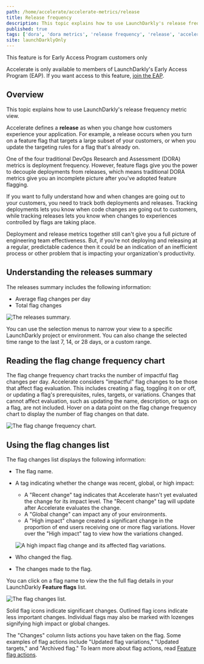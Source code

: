 ```yaml
---
path: /home/accelerate/accelerate-metrics/release
title: Release frequency
description: This topic explains how to use LaunchDarkly's release frequency metric view.
published: true
tags: ['dora', 'dora metrics', 'release frequency', 'release', 'accelerate']
site: launchDarklyOnly
---
```


<Callout intent="info">
<CalloutTitle>This feature is for Early Access Program customers only</CalloutTitle>
<CalloutDescription>

Accelerate is only available to members of LaunchDarkly's Early Access Program (EAP). If you want access to this feature, [join the EAP](https://launchdarkly.com/eap).

</CalloutDescription>
</Callout>

## Overview

This topic explains how to use LaunchDarkly's release frequency metric view.

Accelerate defines a **release** as when you change how customers experience your application. For example, a release occurs when you turn on a feature flag that targets a large subset of your customers, or when you update the targeting rules for a flag that's already on.

One of the four traditional DevOps Research and Assessment (DORA) metrics is deployment frequency. However, feature flags give you the power to decouple deployments from releases, which means traditional DORA metrics give you an incomplete picture after you've adopted feature flagging.

If you want to fully understand how and when changes are going out to your customers, you need to track both deployments and releases. Tracking deployments lets you know when code changes are going out to customers, while tracking releases lets you know when changes to experiences controlled by flags are taking place.

Deployment and release metrics together still can't give you a full picture of engineering team effectiveness. But, if you’re not deploying and releasing at a regular, predictable cadence then it could be an indication of an inefficient process or other problem that is impacting your organization's productivity.

## Understanding the releases summary

The releases summary includes the following information:

- Average flag changes per day
- Total flag changes

![The releases summary.](accelerate-releases-summary.png)

You can use the selection menus to narrow your view to a specific LaunchDarkly project or environment. You can also change the selected time range to the last 7, 14, or 28 days, or a custom range.

## Reading the flag change frequency chart

The flag change frequency chart tracks the number of impactful flag changes per day. Accelerate considers "impactful" flag changes to be those that affect flag evaluation. This includes creating a flag, toggling it on or off, or updating a flag's prerequisites, rules, targets, or variations. Changes that cannot affect evaluation, such as updating the name, description, or tags on a flag, are not included. Hover on a data point on the flag change frequency chart to display the number of flag changes on that date.

![The flag change frequency chart.](accelerate-release-flag-changes-frequency-chart.png)

## Using the flag changes list

The flag changes list displays the following information:

- The flag name.
- A tag indicating whether the change was recent, global, or high impact:
  - A "Recent change" tag indicates that Accelerate hasn't yet evaluated the change for its impact level. The "Recent change" tag will update after Accelerate evaluates the change.
  - A "Global change" can impact any of your environments.
  - A "High impact" change created a significant change in the proportion of end users receiving one or more flag variations. Hover over the "High impact" tag to view how the variations changed.

  ![A high impact flag change and its affected flag variations.](accelerate-release-flag-changes-high-impact.png)

- Who changed the flag.
- The changes made to the flag.

You can click on a flag name to view the the full flag details in your LaunchDarkly **Feature flags** list.

![The flag changes list.](accelerate-release-flag-changes-list.png)

Solid flag icons indicate significant changes. Outlined flag icons indicate less important changes. Individual flags may also be marked with lozenges signifying high impact or global changes.

The "Changes" column lists actions you have taken on the flag. Some examples of flag actions include "Updated flag variations," "Updated targets," and "Archived flag." To learn more about flag actions, read [Feature flag actions](/home/members/role-actions#feature-flag-actions).